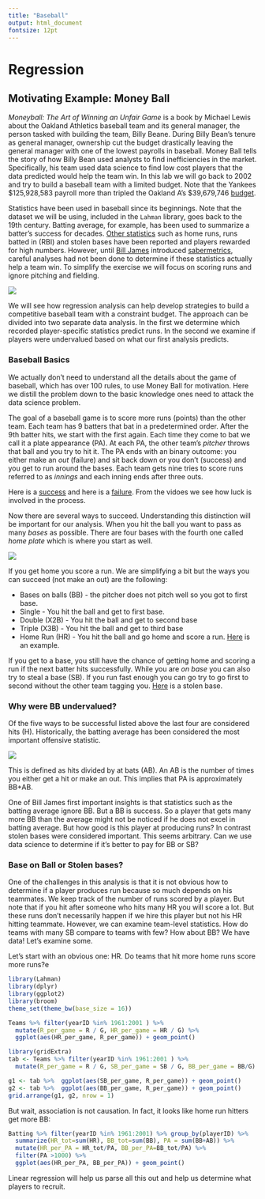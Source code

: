 ```yaml
---
title: "Baseball"
output: html_document
fontsize: 12pt
---
```


# Regression

## Motivating Example: Money Ball

_Moneyball: The Art of Winning an Unfair Game_ is a book by Michael Lewis about the Oakland Athletics baseball team and its general manager, the person tasked with building the team, Billy Beane. During Billy Bean's tenure as general manager, ownership cut the budget drastically leaving the general manager with one of the lowest payrolls in baseball. Money Ball tells the story of how Billy Bean used analysts to find inefficiencies in the market. Specifically, his team used data science to find low cost players that the data predicted would help the team win. In this lab we will go back to 2002 and try to build a baseball team with a limited budget. Note that the Yankees $125,928,583 payroll more than tripled the Oakland A's $39,679,746  [budget](http://www.baseballchronology.com/Baseball/Years/2002/Payroll.asp).

Statistics have been used in baseball since its beginnings. Note that the dataset we will be using, included in the `Lahman` library, goes back to the 19th century. Batting average, for example, has been used to summarize a batter's success for decades. [Other statistics](http://mlb.mlb.com/stats/league_leaders.jsp) such as home runs, runs batted in (RBI) and stolen bases have been reported and players rewarded for high numbers. However, until [Bill James](https://en.wikipedia.org/wiki/Bill_James) introduced [sabermetrics](https://en.wikipedia.org/wiki/Sabermetrics), careful analyses had not been done to determine if these statistics actually help a team win. To simplify the exercise we will focus on scoring runs and ignore pitching and fielding. 

<img src="http://cdn.fansided.com/wp-content/blogs.dir/17/files/2011/12/bill-james-079006079.jpg">


We will see how regression analysis can help develop strategies to build a competitive baseball team with a constraint budget. The approach can be divided into two separate data analysis. In the first we determine which recorded player-specific statistics predict runs. In the second we examine if players were undervalued based on what our first analysis predicts. 

### Baseball Basics

We actually don't need to understand all the details about the game of baseball, which has over 100 rules, to use Money Ball for motivation. Here we distill the problem down to the basic knowledge ones need to attack the data science problem. 

The goal of a baseball game is to score more runs (points) than the other team. Each team has 9 batters that bat in a predetermined order. After the 9th batter hits, we start with the first again. Each time they come to bat we call it a plate appearance (PA). At each PA, the other team's _pitcher_ throws that ball and you try to hit it. The PA ends with an binary outcome: you either make an _out_ (failure) and sit back down or you don't (success) and you get to run around the bases. Each team gets nine tries to score runs referred to as _innings_ and each inning ends after three outs.

Here  is a [success](https://www.youtube.com/watch?v=HL-XjMCPfio) and here is a [failure](https://www.youtube.com/watch?v=NeloljCx-1g). From the vidoes we see how luck is involved in the process. 

Now there are several ways to succeed. Understanding this distinction will be important for our analysis. When you hit the ball you want to pass as many _bases_ as possible. There are four bases with the fourth one called _home plate_ which is where you start as well.

<img src="http://quarterlyspeedbump.com/wp-content/uploads/2012/03/Baseball_Diamond1.jpeg">

If you get home you score a run. We are simplifying a bit but the ways you can succeed (not make an out) are the following: 

- Bases on balls (BB) - the pitcher does not pitch well so you got to first base.
- Single - You hit the ball and get to first base.
- Double (X2B) - You hit the ball and get to second base
- Triple  (X3B) - You hit the ball and get to third base
- Home Run (HR) - You hit the ball and go home and score a run. [Here](https://www.youtube.com/watch?v=xYxSZJ9GZ-w) is an example.
  
 If you get to a base, you still have the chance of getting home and scoring a run if the next batter hits successfully. While you are _on base_ you can also try to steal a base (SB). If you run fast enough you can go try to go first to second without the other team tagging you. [Here](https://www.youtube.com/watch?v=JSE5kfxkzfk) is a stolen base.
 
### Why were BB undervalued?
 
Of the five ways to be successful listed above the last four are considered hits (H). Historically, the batting average has been considered the most important offensive statistic. 

<img src="http://i0.wp.com/mopupduty.com/wp-content/uploads/2010/09/JumboTron.jpg">

This is defined as hits divided by at bats (AB). An AB is the number of times you either get a hit or make an out.  This implies that PA is approximately BB+AB.

One of Bill James first important insights is that statistics such as the batting average ignore BB. But a BB is success. So a player that gets many more BB than the average might not be noticed if he does not excel in batting average. But how good is this player at producing runs? In contrast stolen bases were considered important. This seems arbitrary. Can we use data science to determine if it's better to pay for BB or SB? 

### Base on Ball or Stolen bases?

One of the challenges in this analysis is that it is not obvious how to determine if a player produces run because so much depends on his teammates. We keep track of the number of runs scored by a player. But note that if you hit after someone who hits many HR you will score a lot. But these runs don't necessarily happen if we hire this player but not his HR hitting teammate. However, we can examine team-level statistics. How do teams with many SB compare to teams with few? How about BB? We have data! Let's examine some. 

Let's start with an obvious one: HR. Do teams that hit more home runs score more runs?e
```r
library(Lahman)
library(dplyr)
library(ggplot2)
library(broom)
theme_set(theme_bw(base_size = 16))

Teams %>% filter(yearID %in% 1961:2001 ) %>%
  mutate(R_per_game = R / G, HR_per_game = HR / G) %>%
  ggplot(aes(HR_per_game, R_per_game)) + geom_point()
```

```r
library(gridExtra)
tab <- Teams %>% filter(yearID %in% 1961:2001 ) %>%
  mutate(R_per_game = R / G, SB_per_game = SB / G, BB_per_game = BB/G)

g1 <- tab %>%  ggplot(aes(SB_per_game, R_per_game)) + geom_point()
g2 <- tab %>%  ggplot(aes(BB_per_game, R_per_game)) + geom_point()
grid.arrange(g1, g2, nrow = 1)
```

But wait, association is not causation. In fact, it looks like home run hitters get more BB:

```r
Batting %>% filter(yearID %in% 1961:2001) %>% group_by(playerID) %>%
  summarize(HR_tot=sum(HR), BB_tot=sum(BB), PA = sum(BB+AB)) %>%
  mutate(HR_per_PA = HR_tot/PA, BB_per_PA=BB_tot/PA) %>%
  filter(PA >1000) %>%
  ggplot(aes(HR_per_PA, BB_per_PA)) + geom_point()
```

Linear regression will help us parse all this out and help us determine what players to recruit.




  
 
 
 


<!--
After three outs then the other team gets to hit. 
### Baseball

<img src="http://quarterlyspeedbump.com/wp-content/uploads/2012/03/Baseball_Diamond1.jpeg">

### Statistics
<img src="http://i0.wp.com/mopupduty.com/wp-content/uploads/2010/09/JumboTron.jpg">

### Sabermetrics

<img src="http://cdn.fansided.com/wp-content/blogs.dir/17/files/2011/12/bill-james-079006079.jpg">

###Bill James 

<img src="https://upload.wikimedia.org/wikipedia/commons/3/36/Bill_James_2010.jpg">"
### Some Terms

- R - Runs
- AB - At bats
- SO - Strike out
- H - Hitter puts the ball in play and is not out
- 2B - Hitter gets to second
- 3B - Hitter gets to third
- HR - Home Run, hitter scores a run
- BB - Base on balls
- PA - Plate apperances $\approx$ AB+BB

-->











